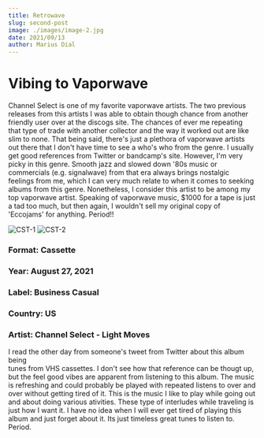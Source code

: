 ```yaml
---
title: Retrowave
slug: second-post
image: ./images/image-2.jpg
date: 2021/09/13
author: Marius Dial
---
```



# Vibing to Vaporwave


Channel Select is one of my favorite vaporwave artists.  The two previous 
releases from this artists I was able to obtain though chance from another friendly 
user over at the discogs site.  The chances of ever me repeating that
type of trade with another collector and the way it worked out
are like slim to none.  That being said, there's just a plethora
of vaporwave artists out there that I don't have time to see a 
who's who from the genre.  I usually get good references from Twitter
or bandcamp's site.  However, I'm very picky in this genre.  Smooth
jazz and slowed down '80s music or commercials (e.g. signalwave) from that era always
brings nostalgic feelings from me, which I can very much relate to when it comes
to seeking albums from this genre.  Nonetheless,
I consider this artist to be among my top vaporwave artist.  Speaking of
vaporwave music, $1000 for a tape is just a tad too much, but then
again, I wouldn't sell my original copy of 'Eccojams' for anything.
Period!!

<Counter />



![CST-1](https://live.staticflickr.com/65535/51570112076_27162448e0_n.jpg) ![CST-2](https://live.staticflickr.com/65535/51571041405_28aba691c2_n.jpg)

### Format:  Cassette
### Year:  August 27, 2021
### Label:  Business Casual
### Country:  US
### Artist:  Channel Select - Light Moves


I read the other day from someone's tweet from Twitter about this album being  
tunes from VHS cassettes.  I don't see how that reference can be thougt up, but 
the feel good vibes are apparent from listening to this album.  The music
is refreshing and could probably be played with repeated listens
to over and over without getting tired of it.  This is the music I like to play
while going out and about doing various ativities.  These type of interludes while 
traveling is just how I want it.  I have no idea when I will ever get tired of 
playing this album and just forget about it.  Its just timeless great tunes
to listen to.  Period.
